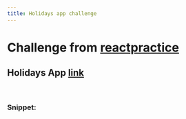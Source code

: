 ```yaml
---
title: Holidays app challenge
---
```



# Challenge from [reactpractice](https://reactpractice.dev/)

## Holidays App [link](https://reactpractice.dev/exercise/build-a-public-holidays-app/)

<br />

<Holidays />

### Snippet:

<HolidaysSnippet />
